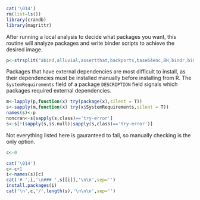 ```r
cat('\014')
rm(list=ls())
library(crandb)
library(magrittr)
```

After running a local analysis to decide what packages you want, this routine will analyze packages and write binder scripts to achieve the desired image.

```r
p<-strsplit("abind,alluvial,assertthat,backports,base64enc,BH,bindr,bindrcpp,bit,bit64,bitops,blob,blockmodeling,bookdown,breakpoint,brew,broom,cairoDevice,caTools,changepoint,class,classInt,cli,clisymbols,cluster,coda,codetools,colorspace,crayon,curl,cvAUC,data.table,DBI,degreenet,dendextend,DEoptimR,devtools,DiagrammeR,DiagrammeRsvg,dichromat,digest,diptest,doParallel,doRNG,dotCall64,downloader,dplyr,e1071,EMD,ergm,ergm.count,evaluate,expm,extrafont,extrafontdb,fastmatch,fields,flexmix,forcats,foreach,forecast,foreign,fpc,fracdiff,gdata,geometry,ggdendro,ggformula,ggplot2,ggrepel,git2r,glmnet,glue,gplots,gridExtra,gtable,gtools,gWidgets,gWidgetsRGtk2,haven,hergm,highr,hms,htmltab,htmltools,htmlwidgets,httpuv,httr,igraph,influenceR,ipred,ISOcodes,iterators,jsonlite,kableExtra,kernlab,KernSmooth,knitr,labeling,latentnet,later,lattice,latticeExtra,lava,lazyeval,lda,LDAvis,lmtest,locfit,lpSolve,lsa,lubridate,magic,magrittr,mallet,maps,markdown,MASS,Matrix,matrixStats,maxent,mcgibbsit,mclust,memoise,microbenchmark,mime,miniCRAN,miniUI,mnormt,modeltools,mosaic,mosaicCore,mosaicData,msm,munsell,mvtnorm,network,networkDynamic,networksis,ngramr,nlme,NLP,nnet,nnls,numDeriv,openssl,phonTools,pillar,pkgconfig,pkgmaker,plogr,plyr,prabclus,praise,prediction,prettyunits,processx,prodlim,profvis,promises,proxy,psych,purrr,quadprog,qualtRics,quanteda,quantmod,R6,randomForest,RColorBrewer,Rcpp,RcppArmadillo,RcppEigen,RcppParallel,readr,registry,relevent,reshape2,reticulate,rgexf,RGoogleDrive,RGtk2,rJava,RJSONIO,rlang,rmarkdown,rngtools,robustbase,ROCR,RODBC,Rook,rpart,rprojroot,RQDA,RSpectra,RSQLite,rstudioapi,RTextTools,Rttf2pt1,rvest,scales,selectr,servr,shiny,sjlabelled,slam,sna,snakecase,SnowballC,sourcetools,spacyr,spam,SparseM,spData,SQUAREM,stargazer,statnet,statnet.common,stm,stmBrowser,stmCorrViz,stopwords,stringdist,stringi,stringr,SuperLearner,survival,tau,tergm,testthat,tibble,tidyr,tidyselect,timeDate,tinytex,tm,topicmodels,tree,trimcluster,trust,tseries,TSP,TTR,urca,uroot,utf8,V8,viridis,viridisLite,visNetwork,webshot,whisker,withr,wordcloud,xfun,xlsx,xlsxjars,XML,xml2,xtable,xts,yaml,zoo",",")[[1]]
```

Packages that have external dependencies are most difficult to install, as their dependencies must be installed manually before installing from R. The `SystemRequirements` field of a package `DESCRIPTION` field signals which packages required external dependencies.

```r
m<-lapply(p,function(x) try(package(x),silent = T))
s<-sapply(m,function(x) try(x$SystemRequirements,silent = T))
names(s)<-p
noncran<-s[sapply(s,class)=='try-error']
s<-s[!(sapply(s,is.null)|sapply(s,class)=='try-error')]
```

Not everything listed here is gauranteed to fail, so manually checking is the only option.
```r
c<-0
```

```r
cat('\014')
c<-c+1
i<-names(s)[c]
cat('# ',i,'\n### ',s[[i]],'\n\n',sep='')
install.packages(i)
cat('\n',c,'/',length(s),'\n\n\n',sep='')
```

